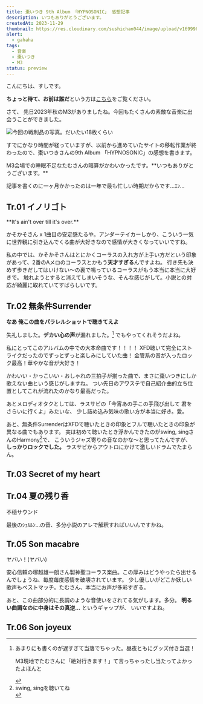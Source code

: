 ```yaml
---
title: 棗いつき 9th Album 「HYPNOSONIC」 感想記事
description: いつもありがとうございます。
createdAt: 2023-11-29
thumbnail: https://res.cloudinary.com/sushichan044/image/upload/v1699983499/music/m3-2023-autumn/hypnosonic/4A7EB898-1823-4309-8E44-5D00CA43C8C6_1_201_a_ausylu-_1__1_yocorl.png
alert:
  - gahaha
tags:
  - 音楽
  - 棗いつき
  - M3
status: preview
---
```


こんにちは、すしです。

**ちょっと待て、お前は誰だ**という方は[こちら](/about)をご覧ください。

<span class="text-3xl font-bold">さて、</span>
先日2023年秋のM3がありましたね。今回もたくさんの素敵な音楽に出会うことができました。

![今回の戦利品の写真。だいたい18枚くらい](https://res.cloudinary.com/sushichan044/image/upload/v1698818212/music/m3-2023-autumn/hypnosonic/IMG_0424_pjttjt.jpg "今回の戦利品")

すでにかなり時間が経っていますが、以前から進めていたサイトの移転作業が終わったので、棗いつきさんの9th Album 「HYPNOSONIC」の感想を書きます。

<Collapse title="余談">
  M3会場での睡眠不足なたむさんの暗算がかわいかったです。**いつもありがとうございます。**
  <TweetCard id="1718557725284778343" />

  記事を書くのに一ヶ月かかったのは一年で最も忙しい時期だからです...ｴﾝ...
</Collapse>

## Tr.01 イノリゴト

<TextCard>
  **It's ain't over till it's over.**
</TextCard>

かそかそさん x 1曲目の安定感たるや。アンダーテイカーしかり、こういう一気に世界観に引き込んでくる曲が大好きなので感情が大きくなっていいですね。

私の中では、かそかそさんはとにかくコーラスの入れ方が上手い方だという印象があって、2番のAメロのコーラスとかもう**天才すぎる**んですよね。
<span class="text-xl font-bold">行き先も決めず歩きだしてはいけない～</span>の裏で鳴っているコーラスがもう本当に本当に大好きで。
触れようとすると消えてしまいそうな、そんな感じがして。小説との対応が綺麗に取れていてすばらしいです。

## Tr.02 無条件Surrender

<TextCard>**なあ 俺この曲をパラレルショットで聴きてえよ**</TextCard>

失礼しました。**デカい心の声**が漏れました。[^1] でもやってくれそうだよね。

<span class="text-xl font-bold">私にとってこのアルバムの中での大本命曲です！！！！</span>
XFD聴いて完全にストライクだったのでずっとずっと楽しみにしていた曲！
金管系の音が入ったロック最高！華やかな音が大好き！

かわいい・かっこいい・おしゃれの三拍子が揃った曲で、まさに棗いつきにしか歌えない曲という感じがしますね。
つい先日のアワステで自己紹介曲的立ち位置としてこれが流れたのかなり最高だった。

あとメロディオタクとしては、ラスサビの「今宵あの手この手飛び出して 君をさらいに行くよ」みたいな、
少し詰め込み気味の歌い方が本当に好き。愛。

あと、無条件SurrenderはXFDで聴いたときの印象とフルで聴いたときの印象が異なる曲でもあります。
実は初めて聴いたとき浮かんできたのがswing, singさんのHarmony[^2]で、
こういうジャズ寄りの音なのかな〜と思ってたんですが、
**しっかりロックでした。** ラスサビからアウトロにかけて激しいドラムでたまらん。

[^1]:
    <div>
      あまりにも書くのが遅すぎて当落でちゃった。昼夜ともにグッズ付き当選！

      M3現地でたむさんに「絶対行きます！」て言っちゃったし当たってよかったよほんと
    </div>


[^2]:
    <div>
      <span>swing, singを聴いてね</span>
      <PlayerCard caption="Harmony / swing, sing" url="https://youtu.be/KEl1Apjg2Pk?si=OSAS42i9VVX6m5ig" />
    </div>


## Tr.03 Secret of my heart

## Tr.04 夏の残り香

<TextCard>不穏サウンド</TextCard>

最後のｼｭﾙﾙﾝ...の音、多分小説のアレで解釈すればいいんですかね。




## Tr.05 Son macabre

<span class="text-3xl font-bold">ヤバい！(ヤバい)</span>

安心信頼の塚越雄一朗さん製神聖コーラス楽曲。この厚みはどうやったら出せるんでしょうね、毎度毎度感情を破壊されています。
少し優しいがどこか妖しい歌声もベストマッチ。たむさん、本当にお声が多彩すぎる。

あと、この曲部分的に長調のような音使いをされてる気がします。多分。 **明るい曲調なのに中身はその真逆...** というギャップが、
いいですよね。


## Tr.06 Son joyeux
